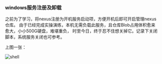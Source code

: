 ### windows服务注册及卸载

之前为了学习，将nexus注册为开机服务启动项，方便开机后即可开启管理nexus仓库。
由于已经完成实操演练，本机无需负载此服务，且仓库Blob占用体积愈来愈大，小小500G硬盘，难堪重负，
时至今日，终于忍不住想关掉它。记录下关闭脚本，系统服务关闭也可参考。

上图一张：

![shell](./2023-09-27_180509.png)
